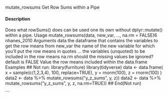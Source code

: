 mutate_rowsums
Get Row Sums within a Pipe

#### Description

Does what rowSums() does can be used one its own without dplyr::mutate() within a pipe.
Usage
mutate_rowsums(data, new_var, ..., na.rm = FALSE)6
nhanes_2010
Arguments
data the dataframe that contains the variables to get the row means from
new_var the name of the new variable for which you’ll put the row means in quotes
... the variables (unquoted) to be included in the row means
na.rm should the missing values be ignored? default is FALSE
Value
the row means included within the data.frame
Examples
## Not run:
library(furniture)
library(tidyverse)
data <- data.frame(
x = sample(c(1,2,3,4), 100, replace=TRUE),
y = rnorm(100),
z = rnorm(100)
)
data2 <- data %>%
mutate_rowsums("y_z_sums", y, z))
data2 <- data %>%
mutate_rowsums("y_z_sums", y, z, na.rm=TRUE))
## End(Not run) 

``` 
